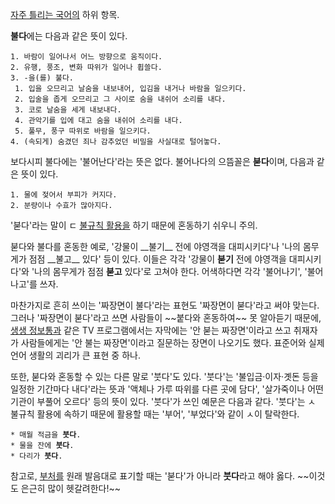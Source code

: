[[자주 틀리는 국어]]의 하위 항목.

'''불다'''에는 다음과 같은 뜻이 있다.

 1. 바람이 일어나서 어느 방향으로 움직이다.
 2. 유행, 풍조, 변화 따위가 일어나 휩쓸다.
 3. -을(를) 불다.
  1. 입을 오므리고 날숨을 내보내어, 입김을 내거나 바람을 일으키다.
  2. 입술을 좁게 오므리고 그 사이로 숨을 내쉬어 소리를 내다.
  3. 코로 날숨을 세게 내보내다.
  4. 관악기를 입에 대고 숨을 내쉬어 소리를 내다.
  5. 풀무, 풍구 따위로 바람을 일으키다.
 4. (속되게) 숨겼던 죄나 감추었던 비밀을 사실대로 털어놓다.

보다시피 불다에는 '불어난다'라는 뜻은 없다. 불어나다의 으뜸꼴은 '''붇다'''이며, 다음과 같은 뜻이 있다.

 1. 물에 젖어서 부피가 커지다.
 2. 분량이나 수효가 많아지다.

'붇다'라는 말이 ㄷ [[불규칙 활용]]을 하기 때문에 혼동하기 쉬우니 주의.

붇다와 불다를 혼동한 예로, '강물이 __불기__ 전에 야영객을 대피시키다'나 '나의 몸무게가 점점 __불고__ 있다' 등이 있다. 이들은 각각 '강물이 '''붇기''' 전에 야영객을 대피시키다'와 '나의 몸무게가 점점 '''붇고''' 있다'로 고쳐야 한다. 어색하다면 각각 '불어나기', '불어나고'를 쓰자.

마찬가지로 흔히 쓰이는 '짜장면이 불다'라는 표현도 '짜장면이 붇다'라고 써야 맞는다. 그러나 '짜장면이 붇다'라고 쓰면 사람들이 ~~붙다와 혼동하여~~ 못 알아듣기 때문에, [[생생 정보통]]과 같은 TV 프로그램에서는 자막에는 '안 붇는 짜장면'이라고 쓰고 취재자가 사람들에게는 '안 불는 짜장면'이라고 질문하는 장면이 나오기도 했다. 표준어와 실제 언어 생활의 괴리가 큰 표현 중 하나.

또한, 붇다와 혼동할 수 있는 다른 말로 '붓다'도 있다. '붓다'는 '불입금·이자·곗돈 등을 일정한 기간마다 내다'라는 뜻과 '액체나 가루 따위를 다른 곳에 담다', '살가죽이나 어떤 기관이 부풀어 오르다' 등의 뜻이 있다. '붓다'가 쓰인 예문은 다음과 같다.
'붓다'는 ㅅ 불규칙 활용에 속하기 때문에 활용할 때는 '부어', '부었다'와 같이 ㅅ이 탈락한다.

 * 매월 적금을 '''붓다'''.
 * 물을 잔에 '''붓다'''.
 * 다리가 '''붓다'''.


참고로, [[부처]]를 원래 발음대로 표기할 때는 '붇다'가 아니라 '''붓다'''라고 해야 옳다. ~~이것도 은근히 많이 헷갈려한다!~~
